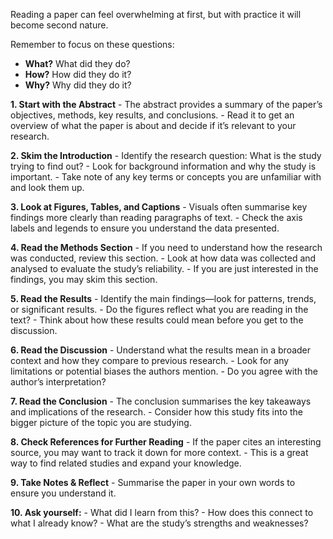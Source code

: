 Reading a paper can feel overwhelming at first, but with practice it will become second nature.

Remember to focus on these questions:

- **What?** What did they do?
- **How?** How did they do it?
- **Why?** Why did they do it?

**1. Start with the Abstract**
- The abstract provides a summary of the paper’s objectives, methods, key results, and conclusions.
- Read it to get an overview of what the paper is about and decide if it’s relevant to your research.

**2. Skim the Introduction**
- Identify the research question: What is the study trying to find out?
- Look for background information and why the study is important.
- Take note of any key terms or concepts you are unfamiliar with and look them up.

**3. Look at Figures, Tables, and Captions**
- Visuals often summarise key findings more clearly than reading paragraphs of text.
- Check the axis labels and legends to ensure you understand the data presented.

**4. Read the Methods Section**
- If you need to understand how the research was conducted, review this section.
- Look at how data was collected and analysed to evaluate the study’s reliability.
- If you are just interested in the findings, you may skim this section.

**5. Read the Results**
- Identify the main findings—look for patterns, trends, or significant results.
- Do the figures reflect what you are reading in the text?
- Think about how these results could mean before you get to the discussion.


**6. Read the Discussion**
- Understand what the results mean in a broader context and how they compare to previous research.
- Look for any limitations or potential biases the authors mention.
- Do you agree with the author's interpretation?


**7. Read the Conclusion**
- The conclusion summarises the key takeaways and implications of the research.
- Consider how this study fits into the bigger picture of the topic you are studying.

**8. Check References for Further Reading**
- If the paper cites an interesting source, you may want to track it down for more context.
- This is a great way to find related studies and expand your knowledge.

**9. Take Notes & Reflect**
- Summarise the paper in your own words to ensure you understand it.

**10. Ask yourself:**
- What did I learn from this?
- How does this connect to what I already know?
- What are the study’s strengths and weaknesses?

